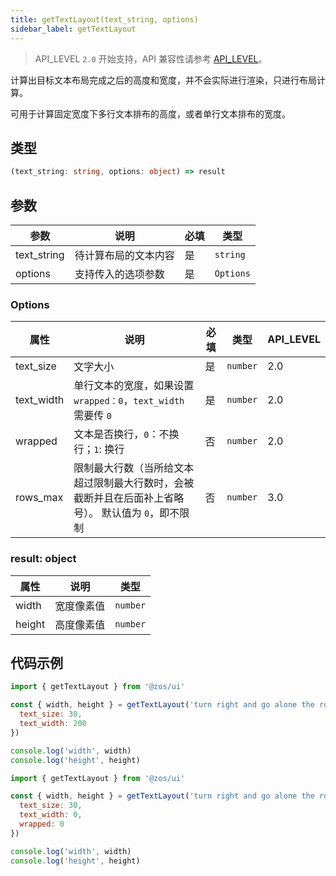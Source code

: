 ```yaml
---
title: getTextLayout(text_string, options)
sidebar_label: getTextLayout
---
```


> API_LEVEL `2.0` 开始支持，API 兼容性请参考 [API_LEVEL](../../../../guides/framework/device/compatibility.md)。

计算出目标文本布局完成之后的高度和宽度，并不会实际进行渲染，只进行布局计算。

可用于计算固定宽度下多行文本排布的高度，或者单行文本排布的宽度。

## 类型

```ts
(text_string: string, options: object) => result
```

## 参数

| 参数        | 说明                 | 必填 | 类型      |
| ----------- | -------------------- | ---- | --------- |
| text_string | 待计算布局的文本内容 | 是   | `string`  |
| options     | 支持传入的选项参数   | 是   | `Options` |

### Options

| 属性       | 说明                                                                                                | 必填 | 类型     | API_LEVEL |
| ---------- | --------------------------------------------------------------------------------------------------- | ---- | -------- | --------- |
| text_size  | 文字大小                                                                                            | 是   | `number` | 2.0       |
| text_width | 单行文本的宽度，如果设置 `wrapped：0`，`text_width` 需要传 `0`                                      | 是   | `number` | 2.0       |
| wrapped    | 文本是否换行，`0`：不换行；`1`: 换行                                                                | 否   | `number` | 2.0       |
| rows_max   | 限制最大行数（当所给文本超过限制最大行数时，会被截断并且在后面补上省略号）。 默认值为 `0`，即不限制 | 否   | `number` | 3.0       |

### result: object

| 属性   | 说明       | 类型     |
| ------ | ---------- | -------- |
| width  | 宽度像素值 | `number` |
| height | 高度像素值 | `number` |

## 代码示例

```js
import { getTextLayout } from '@zos/ui'

const { width, height } = getTextLayout('turn right and go alone the road', {
  text_size: 30,
  text_width: 200
})

console.log('width', width)
console.log('height', height)
```

```js
import { getTextLayout } from '@zos/ui'

const { width, height } = getTextLayout('turn right and go alone the road', {
  text_size: 30,
  text_width: 0,
  wrapped: 0
})

console.log('width', width)
console.log('height', height)
```
